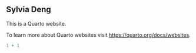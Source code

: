 

## Sylvia Deng

This is a Quarto website.

To learn more about Quarto websites visit <https://quarto.org/docs/websites>.

```r
1 + 1
```
